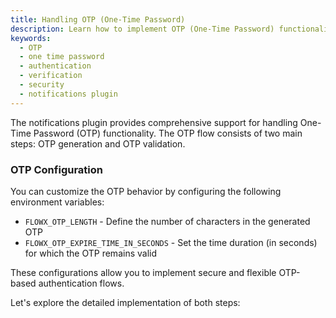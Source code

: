 ```yaml
---
title: Handling OTP (One-Time Password)
description: Learn how to implement OTP (One-Time Password) functionality using the notifications plugin. Configure, generate, and validate one-time passwords for secure authentication and verification flows.
keywords: 
  - OTP
  - one time password
  - authentication
  - verification
  - security
  - notifications plugin
---
```


The notifications plugin provides comprehensive support for handling One-Time Password (OTP) functionality. The OTP flow consists of two main steps: OTP generation and OTP validation.

### OTP Configuration

You can customize the OTP behavior by configuring the following environment variables:

* `FLOWX_OTP_LENGTH` - Define the number of characters in the generated OTP
* `FLOWX_OTP_EXPIRE_TIME_IN_SECONDS` - Set the time duration (in seconds) for which the OTP remains valid

These configurations allow you to implement secure and flexible OTP-based authentication flows.

Let's explore the detailed implementation of both steps:

<Card title = "Generate OTP" href ="generate-otp" icon = "link">
</Card>

<Card title = "Validate OTP" href ="validate-otp" icon = "link">
</Card>